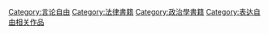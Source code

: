 [[Category:言论自由|Category:言论自由]]
[[Category:法律書籍|Category:法律書籍]]
[[Category:政治學書籍|Category:政治學書籍]]
[[Category:表达自由相关作品|Category:表达自由相关作品]]
